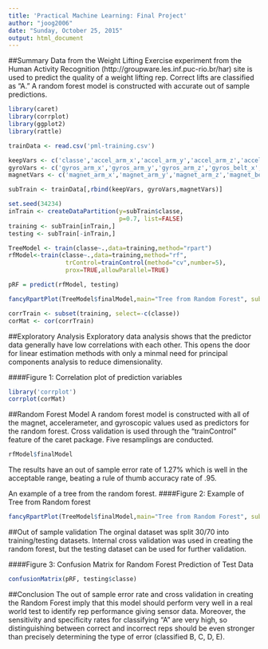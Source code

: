 ```yaml
---
title: 'Practical Machine Learning: Final Project'
author: "joog2006"
date: "Sunday, October 25, 2015"
output: html_document
---
```

##Summary
Data from the Weight Lifting Exercise experiment from the Human Activity Recognition (http://groupware.les.inf.puc-rio.br/har) site is used to predict the quality of a weight lifting rep. Correct lifts are classified as "A." A random forest model is constructed with accurate out of sample predictions.

```r
library(caret)
library(corrplot)
library(ggplot2)
library(rattle)

trainData <- read.csv('pml-training.csv')

keepVars <- c('classe','accel_arm_x','accel_arm_y','accel_arm_z','accel_belt_x','accel_belt_y','accel_belt_z','accel_dumbbell_x','accel_dumbbell_y','accel_dumbbell_z','accel_forearm_x','accel_forearm_y','accel_forearm_z')
gyroVars <- c('gyros_arm_x','gyros_arm_y','gyros_arm_z','gyros_belt_x','gyros_belt_y','gyros_belt_z','gyros_dumbbell_x','gyros_dumbbell_y','gyros_dumbbell_z','gyros_forearm_x','gyros_forearm_y','gyros_forearm_z')
magnetVars <- c('magnet_arm_x','magnet_arm_y','magnet_arm_z','magnet_belt_x','magnet_belt_y','magnet_belt_z','magnet_dumbbell_x','magnet_dumbbell_y','magnet_dumbbell_z','magnet_forearm_x','magnet_forearm_y','magnet_forearm_z')

subTrain <- trainData[,rbind(keepVars, gyroVars,magnetVars)]

set.seed(34234)
inTrain <- createDataPartition(y=subTrain$classe,
                               p=0.7, list=FALSE)
training <- subTrain[inTrain,]
testing <- subTrain[-inTrain,]

TreeModel <- train(classe~.,data=training,method="rpart")
rfModel<-train(classe~.,data=training,method="rf",
                trControl=trainControl(method="cv",number=5),
                prox=TRUE,allowParallel=TRUE)

pRF = predict(rfModel, testing)

fancyRpartPlot(TreeModel$finalModel,main="Tree from Random Forest", sub="")

corrTrain <- subset(training, select=-c(classe))
corMat <- cor(corrTrain)
```

##Exploratory Analysis
Exploratory data analysis shows that the predictor data generally have low correlations with each other. This opens the door for linear estimation methods with only a minmal need for principal components analysis to reduce dimensionality.

####Figure 1: Correlation plot of prediction variables
```r
library('corrplot')
corrplot(corMat)
```

##Random Forest Model
A random forest model is constructed with all of the magnet, accelerameter, and gyroscopic values used as predictors for the random forest. Cross validation is used through the "trainControl" feature of the caret package. Five resamplings are conducted.

```r
rfModel$finalModel
```

The results have an out of sample error rate of 1.27% which is well in the acceptable range, beating a rule of thumb accuracy rate of .95.

An example of a tree from the random forest.
####Figure 2: Example of Tree from Random forest
```r
fancyRpartPlot(TreeModel$finalModel,main="Tree from Random Forest", sub="")
```

##Out of sample validation
The orginal dataset was split 30/70 into training/testing datasets. Internal cross validation was used in creating the random forest, but the testing dataset can be used for further validation.

####Figure 3: Confusion Matrix for Random Forest Prediction of Test Data 
```r
confusionMatrix(pRF, testing$classe)
```

##Conclusion
The out of sample error rate and cross validation in creating the Random Forest imply that this model should perform very well in a real world test to identify rep performance giving sensor data. Moreover, the sensitivity and specificity rates for classifying "A" are very high, so distinguishing between correct and incorrect reps should be even stronger than precisely determining the type of error (classified B, C, D, E).
